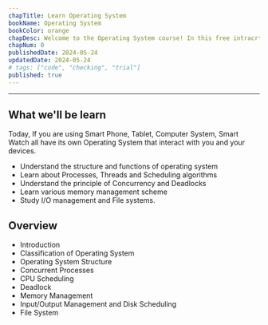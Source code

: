 ```yaml
---
chapTitle: Learn Operating System 
bookName: Operating System
bookColor: orange
chapDesc: Welcome to the Operating System course! In this free intracrtive course, we'll learn and study Beginner level to Professional level of Operating System Software.
chapNum: 0
publishedDate: 2024-05-24
updatedDate: 2024-05-24
# tags: ["code", "checking", "trial"]
published: true
---
```

---

## What we'll be learn
Today, If you are using Smart Phone, Tablet, Computer System, Smart Watch all have its own Operating System that interact with you and your devices.
- Understand the structure and functions of operating system
- Learn about Processes, Threads and Scheduling algorithms
- Understand the principle of Concurrency and Deadlocks
- Learn various memory management scheme
- Study I/O management and File systems.



## Overview
- Introduction
- Classification of Operating System
- Operating System Structure
- Concurrent Processes
- CPU Scheduling
- Deadlock
- Memory Management
- Input/Output Management and Disk Scheduling
- File System

